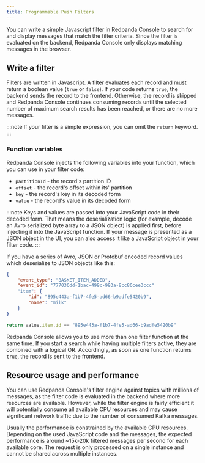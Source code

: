 ```yaml
---
title: Programmable Push Filters
---
```


<head>
    <meta name="title" content="Filtering Kafka Records In Message Viewer | Redpanda Docs"/>
    <meta name="description" content="Filtering Kafka records in Console's message viewer based on your provided JavaScript code."/>
</head>

You can write a simple Javascript filter in Redpanda Console to search for and display messages that match the filter criteria. Since the filter is evaluated on the backend, Redpanda Console only displays matching messages in the browser.

## Write a filter

Filters are written in Javascript. A filter evaluates each record and must return a boolean value (`true` or `false`). If your code returns `true`, the backend sends the record to the frontend. 
Otherwise, the record is skipped and Redpanda Console continues consuming records until the selected number of maximum search results has been reached, or there are no more messages.

:::note
If your filter is a simple expression, you can omit the `return` keyword.
:::

### Function variables

Redpanda Console injects the following variables into your function, which you can use in your filter code:

- `partitionId` - the record's partition ID
- `offset` - the record's offset within its' partition
- `key` - the record's key in its decoded form
- `value` - the record's value in its decoded form

:::note
Keys and values are passed into your JavaScript code in their decoded form. That means the
deserialization logic (for example, decode an Avro serialized byte array to a JSON object) is applied first, before injecting it into
the JavaScript function. If your message is presented as a JSON object in the UI, you can also access it
like a JavaScript object in your filter code.
:::

If you have a series of Avro, JSON or Protobuf encoded record values which deserialize to JSON objects like this:

```json
{
    "event_type": "BASKET_ITEM_ADDED",
    "event_id": "777036dd-1bac-499c-993a-8cc86cee3ccc"
    "item": {
        "id": "895e443a-f1b7-4fe5-ad66-b9adfe5420b9",
        "name": "milk"
    }
}
```

```ts
return value.item.id == "895e443a-f1b7-4fe5-ad66-b9adfe5420b9"
```

Redpanda Console allows you to use more than one filter function at the same time. If you start a search while having multiple
filters active, they are combined with a logical OR. Accordingly, as soon as one function returns `true`, the record is sent to the frontend.

## Resource usage and performance

You can use Redpanda Console's filter engine against topics with millions of messages, as the filter code is evaluated in the backend
where more resources are available. However, while the filter engine is fairly efficient it will potentially consume all available CPU
resources and may cause significant network traffic due to the number of consumed Kafka messages.

Usually the performance is constrained by the available CPU resources. Depending on the used JavaScript code and the messages, the expected
performance is around ~15k-20k filtered messages per second for each available core. The request is only processed on a single instance and
cannot be shared across multiple instances.
